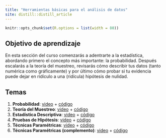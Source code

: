 ```yaml
---
title: "Herramientas básicas para el análisis de datos"
site: distill::distill_article
---
```


```r
knitr::opts_chunk$set(R.options = list(width = 80))
```

## Objetivo de aprendizaje

En esta sección del curso comenzarás a adentrarte a la estadística, abordando primero el concepto más importante: la probabilidad. Después escalarás a la teoría del muestreo, revisarás cómo describir tus datos (tanto numérica como gráficamente) y por último cómo probar si tu evidencia puede dejar en ridículo a una (ridícula) hipótesis de nulidad.

## Temas

1. **Probabilidad**: [video]() + [código](https://arturobell.github.io/Bioestadistica_R/c03_probabilidad.html)
2. **Teoría del Muestreo**: [video]() + [código](https://arturobell.github.io/Bioestadistica_R/c04_muestreo.html)
3. **Estadística Descriptiva**: [video]() + [código](https://arturobell.github.io/Bioestadistica_R/c05_descriptiva.html)
4. **Pruebas de Hipótesis**: [video]() + [código](https://arturobell.github.io/Bioestadistica_R/c06_ph0.html)
5. **Técnicas Paramétricas**: [video]() + [código](https://arturobell.github.io/Bioestadistica_R/c07_param.html)
6. **Técnicas Paramétricas (complemento)**: [video]() + [código](https://arturobell.github.io/Bioestadistica_R/c07_paramb.html)
